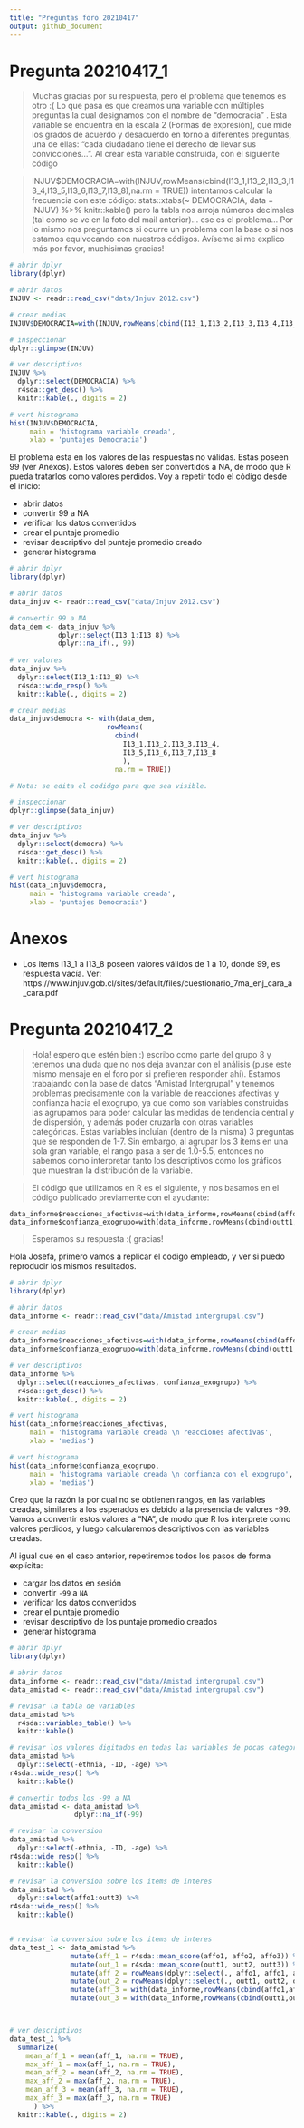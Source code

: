 ```yaml
---
title: "Preguntas foro 20210417"
output: github_document
---
```


# Pregunta 20210417_1

>Muchas gracias por su respuesta, pero el problema que tenemos es otro :( Lo que pasa es que creamos una variable con múltiples preguntas la cual designamos con el nombre de "democracia" . Esta variable se encuentra en la escala 2 (Formas de expresión), que mide los grados de acuerdo y desacuerdo en torno a diferentes preguntas, una de ellas: "cada ciudadano tiene el derecho de llevar sus convicciones...". Al crear esta variable construida, con el siguiente código  

>INJUV$DEMOCRACIA=with(INJUV,rowMeans(cbind(I13_1,I13_2,I13_3,I13_4,I13_5,I13_6,I13_7,I13_8),na.rm = TRUE)) intentamos calcular la frecuencia con este código: stats::xtabs(~ DEMOCRACIA, data = INJUV) %>% knitr::kable()
pero la tabla nos arroja números decimales (tal como se ve en la foto del mail anterior)... ese es el problema... Por lo mismo nos preguntamos si ocurre un problema con la base o si nos estamos equivocando con nuestros códigos.
Avíseme si me explico más por favor, muchisimas gracias!


```r

# abrir dplyr
library(dplyr)

# abrir datos
INJUV <- readr::read_csv("data/Injuv 2012.csv")

# crear medias
INJUV$DEMOCRACIA=with(INJUV,rowMeans(cbind(I13_1,I13_2,I13_3,I13_4,I13_5,I13_6,I13_7,I13_8),na.rm = TRUE))

# inspeccionar
dplyr::glimpse(INJUV)

# ver descriptivos
INJUV %>%
  dplyr::select(DEMOCRACIA) %>%
  r4sda::get_desc() %>%
  knitr::kable(., digits = 2)

# vert histograma
hist(INJUV$DEMOCRACIA, 
     main = 'histograma variable creada',
     xlab = 'puntajes Democracia')

````


El problema esta en los valores de las respuestas no válidas. Estas poseen 99 (ver Anexos). Estos valores deben ser convertidos a NA, de modo que R pueda tratarlos como valores perdidos. Voy a repetir todo el código desde el inicio:

- abrir datos
- convertir 99 a NA
- verificar los datos convertidos
- crear el puntaje promedio
- revisar descriptivo del puntaje promedio creado
- generar histograma


```r

# abrir dplyr
library(dplyr)

# abrir datos
data_injuv <- readr::read_csv("data/Injuv 2012.csv")

# convertir 99 a NA
data_dem <- data_injuv %>%
            dplyr::select(I13_1:I13_8) %>%
            dplyr::na_if(., 99)
  
# ver valores
data_injuv %>%
  dplyr::select(I13_1:I13_8) %>%
  r4sda::wide_resp() %>%
  knitr::kable(., digits = 2)

# crear medias
data_injuv$democra <- with(data_dem,
                        rowMeans(
                          cbind(
                            I13_1,I13_2,I13_3,I13_4,
                            I13_5,I13_6,I13_7,I13_8
                            ),
                          na.rm = TRUE))

# Nota: se edita el codidgo para que sea visible.

# inspeccionar
dplyr::glimpse(data_injuv)

# ver descriptivos
data_injuv %>%
  dplyr::select(democra) %>%
  r4sda::get_desc() %>%
  knitr::kable(., digits = 2)

# vert histograma
hist(data_injuv$democra, 
     main = 'histograma variable creada',
     xlab = 'puntajes Democracia')

````

# Anexos

- Los items I13_1 a I13_8 poseen valores válidos de 1 a 10, donde 99, es respuesta vacía. Ver: https://www.injuv.gob.cl/sites/default/files/cuestionario_7ma_enj_cara_a_cara.pdf


# Pregunta 20210417_2

>Hola! espero que estén bien :) escribo como parte del grupo 8 y tenemos una duda que no nos deja avanzar con el análisis (puse este mismo mensaje en el foro por si prefieren responder ahí). Estamos trabajando con la base de datos "Amistad Intergrupal" y tenemos problemas precisamente con la variable de reacciones afectivas y confianza hacia el exogrupo, ya que como son variables construidas las agrupamos para poder calcular las medidas de tendencia central y de dispersión, y además poder cruzarla con otras variables categóricas. Estas variables incluían (dentro de la misma) 3 preguntas que se responden de 1-7. Sin embargo, al agrupar los 3 ítems en una sola gran variable, el rango pasa a ser de 1.0-5.5, entonces no sabemos como interpretar tanto los descriptivos como los gráficos que muestran la distribución de la variable.

>El código que utilizamos en R es el siguiente, y nos basamos en el código publicado previamente con el ayudante:

```text
data_informe$reacciones_afectivas=with(data_informe,rowMeans(cbind(affo1,affo2,affo3,na.rm=TRUE)))
data_informe$confianza_exogrupo=with(data_informe,rowMeans(cbind(outt1,outt2,outt3,na.rm=TRUE)))

```
>Esperamos su respuesta :( gracias!

Hola Josefa, primero vamos a replicar el codigo empleado, y ver si puedo reproducir los mismos resultados.


```r

# abrir dplyr
library(dplyr)

# abrir datos
data_informe <- readr::read_csv("data/Amistad intergrupal.csv")

# crear medias
data_informe$reacciones_afectivas=with(data_informe,rowMeans(cbind(affo1,affo2,affo3,na.rm=TRUE)))
data_informe$confianza_exogrupo=with(data_informe,rowMeans(cbind(outt1,outt2,outt3,na.rm=TRUE)))

# ver descriptivos
data_informe %>%
  dplyr::select(reacciones_afectivas, confianza_exogrupo) %>%
  r4sda::get_desc() %>%
  knitr::kable(., digits = 2)

# vert histograma
hist(data_informe$reacciones_afectivas, 
     main = 'histograma variable creada \n reacciones afectivas',
     xlab = 'medias')

# vert histograma
hist(data_informe$confianza_exogrupo, 
     main = 'histograma variable creada \n confianza con el exogrupo',
     xlab = 'medias')

````


Creo que la razón la por cual no se obtienen rangos, en las variables creadas, similares a los esperados es debido a la presencia de valores -99. Vamos a convertir estos valores a "NA", de modo que R los interprete como valores perdidos, y luego calcularemos descriptivos con las variables creadas.

Al igual que en el caso anterior, repetiremos todos los pasos de forma explícita:

- cargar los datos en sesión
- convertir `-99` a `NA`
- verificar los datos convertidos
- crear el puntaje promedio
- revisar descriptivo de los puntaje promedio creados
- generar histograma

```r

# abrir dplyr
library(dplyr)

# abrir datos
data_informe <- readr::read_csv("data/Amistad intergrupal.csv")
data_amistad <- readr::read_csv("data/Amistad intergrupal.csv")

# revisar la tabla de variables
data_amistad %>%
  r4sda::variables_table() %>%
  knitr::kable()

# revisar los valores digitados en todas las variables de pocas categorias
data_amistad %>%
  dplyr::select(-ethnia, -ID, -age) %>%
r4sda::wide_resp() %>%
  knitr::kable()

# convertir todos los -99 a NA
data_amistad <- data_amistad %>%
                dplyr::na_if(-99)

# revisar la conversion
data_amistad %>%
  dplyr::select(-ethnia, -ID, -age) %>%
r4sda::wide_resp() %>%
  knitr::kable()

# revisar la conversion sobre los items de interes
data_amistad %>%
  dplyr::select(affo1:outt3) %>%
r4sda::wide_resp() %>%
  knitr::kable()


# revisar la conversion sobre los items de interes
data_test_1 <- data_amistad %>%
               mutate(aff_1 = r4sda::mean_score(affo1, affo2, affo3)) %>%
               mutate(out_1 = r4sda::mean_score(outt1, outt2, outt3)) %>%
               mutate(aff_2 = rowMeans(dplyr::select(., affo1, affo1, affo3))) %>%
               mutate(out_2 = rowMeans(dplyr::select(., outt1, outt2, outt3))) %>%
               mutate(aff_3 = with(data_informe,rowMeans(cbind(affo1,affo2,affo3,na.rm=TRUE)))) %>%
               mutate(out_3 = with(data_informe,rowMeans(cbind(outt1,outt2,outt3,na.rm=TRUE))))



# ver descriptivos
data_test_1 %>%
  summarize(
    mean_aff_1 = mean(aff_1, na.rm = TRUE),
    max_aff_1 = max(aff_1, na.rm = TRUE),
    mean_aff_2 = mean(aff_2, na.rm = TRUE),
    max_aff_2 = max(aff_2, na.rm = TRUE),
    mean_aff_3 = mean(aff_3, na.rm = TRUE),
    max_aff_3 = max(aff_3, na.rm = TRUE)
      ) %>%
  knitr::kable(., digits = 2)

```

